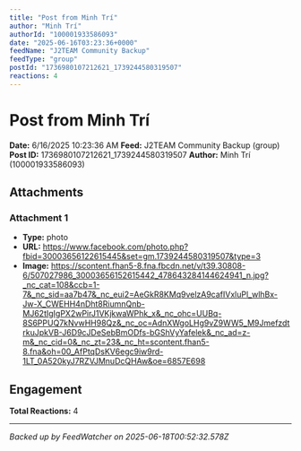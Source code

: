 ```yaml
---
title: "Post from Minh Trí"
author: "Minh Trí"
authorId: "100001933586093"
date: "2025-06-16T03:23:36+0000"
feedName: "J2TEAM Community Backup"
feedType: "group"
postId: "1736980107212621_1739244580319507"
reactions: 4
---
```


# Post from Minh Trí

**Date:** 6/16/2025 10:23:36 AM
**Feed:** J2TEAM Community Backup (group)
**Post ID:** 1736980107212621_1739244580319507
**Author:** Minh Trí (100001933586093)

## Attachments

### Attachment 1
- **Type:** photo
- **URL:** https://www.facebook.com/photo.php?fbid=30003656122615445&set=gm.1739244580319507&type=3
- **Image:** https://scontent.fhan5-8.fna.fbcdn.net/v/t39.30808-6/507027986_30003656152615442_478643284144624941_n.jpg?_nc_cat=108&ccb=1-7&_nc_sid=aa7b47&_nc_eui2=AeGkR8KMq9velzA9cafIVxluPl_wlhBx-Jw-X_CWEHH4nDht8RiumnQnb-MJ62tIgIgPX2wPirJ1VKjkwaWPhk_x&_nc_ohc=UUBq-8S6PPUQ7kNvwHH98Qz&_nc_oc=AdnXWgoLHg9vZ9WW5_M9JmefzdtrkuJpkVB-J6D9cJDeSebBmODfs-bGShVyYafelek&_nc_ad=z-m&_nc_cid=0&_nc_zt=23&_nc_ht=scontent.fhan5-8.fna&oh=00_AfPtqDsKV6egc9iw9rd-1LT_0A520kyJ7RZVJMnuDcQHAw&oe=6857E698

## Engagement

**Total Reactions:** 4

---
*Backed up by FeedWatcher on 2025-06-18T00:52:32.578Z*
